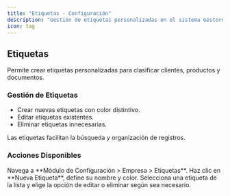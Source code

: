 ```yaml
---
title: "Etiquetas - Configuración"
description: "Gestión de etiquetas personalizadas en el sistema Gestoru."
icon: tag
---
```


## Etiquetas

<Info>
Permite crear etiquetas personalizadas para clasificar clientes, productos y documentos.
</Info>

### Gestión de Etiquetas

- Crear nuevas etiquetas con color distintivo.
- Editar etiquetas existentes.
- Eliminar etiquetas innecesarias.

<Tip>
Las etiquetas facilitan la búsqueda y organización de registros.
</Tip>

### Acciones Disponibles

<Steps>
  <Step title="Acceder a Etiquetas">
    Navega a **Módulo de Configuración > Empresa > Etiquetas**.
  </Step>
  <Step title="Crear una Nueva Etiqueta">
    Haz clic en **Nueva Etiqueta**, define su nombre y color.
  </Step>
  <Step title="Editar o Eliminar">
    Selecciona una etiqueta de la lista y elige la opción de editar o eliminar según sea necesario.
  </Step>
</Steps>
